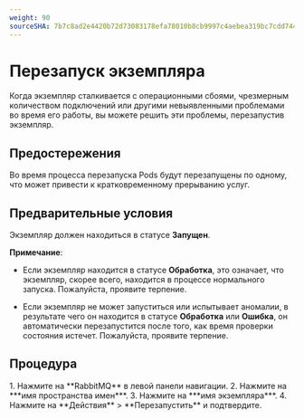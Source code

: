```yaml
---
weight: 90
sourceSHA: 7b7c8ad2e4420b72d73083178efa78010b8cb9997c4aebea319bc7cdd7444115
---
```


# Перезапуск экземпляра

Когда экземпляр сталкивается с операционными сбоями, чрезмерным количеством подключений или другими невыявленными проблемами во время его работы, вы можете решить эти проблемы, перезапустив экземпляр.

## Предостережения

Во время процесса перезапуска Pods будут перезапущены по одному, что может привести к кратковременному прерыванию услуг.

## Предварительные условия

Экземпляр должен находиться в статусе **Запущен**.

**Примечание**:

- Если экземпляр находится в статусе **Обработка**, это означает, что экземпляр, скорее всего, находится в процессе нормального запуска. Пожалуйста, проявите терпение.

- Если экземпляр не может запуститься или испытывает аномалии, в результате чего он находится в статусе **Обработка** или **Ошибка**, он автоматически перезапустится после того, как время проверки состояния истечет. Пожалуйста, проявите терпение.

## Процедура

<Tabs>
  <Tab label="Веб-консоль">
    1. Нажмите на **RabbitMQ** в левой панели навигации.
    2. Нажмите на ***имя пространства имен***.
    3. Нажмите на ***имя экземпляра***.
    4. Нажмите на **Действия** > **Перезапустить** и подтвердите.
  </Tab>
</Tabs>
